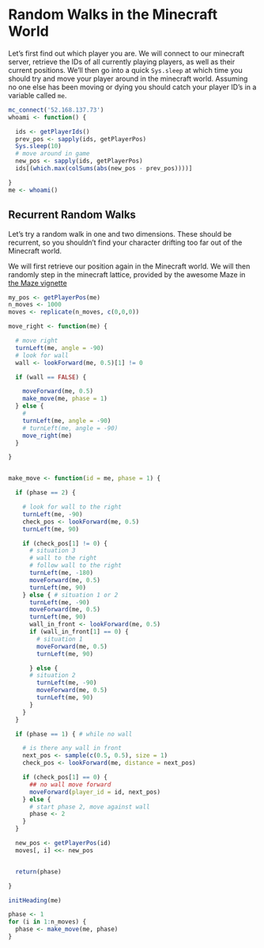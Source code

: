 # Random Walks in the Minecraft World

Let's first find out which player you are. We will connect to our minecraft server, retrieve the IDs of all currently playing players, as well as their current positions. We'll then go into a quick `Sys.sleep` at which time you should try and move your player around in the minecraft world. Assuming no one else has been moving or dying you should catch your player ID's in a variable called `me`.

```r
mc_connect('52.168.137.73')
whoami <- function() {

  ids <- getPlayerIds()
  prev_pos <- sapply(ids, getPlayerPos)
  Sys.sleep(10)
  # move around in game
  new_pos <- sapply(ids, getPlayerPos)
  ids[(which.max(colSums(abs(new_pos - prev_pos))))]

}
me <- whoami()
```

## Recurrent Random Walks

Let's try a random walk in one and two dimensions. These should be recurrent, so you shouldn't find your character drifting too far out of the Minecraft world.

We will first retrieve our position again in the Minecraft world. We will then randomly step in the minecraft lattice, provided by the awesome Maze in [the Maze vignette](https://github.com/kbroman/miner/blob/master/extra_vignettes/maze.md)

```r

my_pos <- getPlayerPos(me)
n_moves <- 1000
moves <- replicate(n_moves, c(0,0,0))

move_right <- function(me) {

  # move right
  turnLeft(me, angle = -90)
  # look for wall
  wall <- lookForward(me, 0.5)[1] != 0

  if (wall == FALSE) {

    moveForward(me, 0.5)
    make_move(me, phase = 1)
  } else {
    #
    turnLeft(me, angle = -90)
    # turnLeft(me, angle = -90)
    move_right(me)
  }

}


make_move <- function(id = me, phase = 1) {

  if (phase == 2) {

    # look for wall to the right
    turnLeft(me, -90)
    check_pos <- lookForward(me, 0.5)
    turnLeft(me, 90)

    if (check_pos[1] != 0) {
      # situation 3
      # wall to the right
      # follow wall to the right
      turnLeft(me, -180)
      moveForward(me, 0.5)
      turnLeft(me, 90)
    } else { # situation 1 or 2
      turnLeft(me, -90)
      moveForward(me, 0.5)
      turnLeft(me, 90)
      wall_in_front <- lookForward(me, 0.5)
      if (wall_in_front[1] == 0) {
        # situation 1
        moveForward(me, 0.5)
        turnLeft(me, 90)

      } else {
      # situation 2
        turnLeft(me, -90)
        moveForward(me, 0.5)
        turnLeft(me, 90)
      }
    }
  }

  if (phase == 1) { # while no wall

    # is there any wall in front
    next_pos <- sample(c(0.5, 0.5), size = 1)
    check_pos <- lookForward(me, distance = next_pos)

    if (check_pos[1] == 0) {
      ## no wall move forward
      moveForward(player_id = id, next_pos)
    } else {
      # start phase 2, move against wall
      phase <- 2
    }
  }

  new_pos <- getPlayerPos(id)
  moves[, i] <<- new_pos


  return(phase)

}

initHeading(me)

phase <- 1
for (i in 1:n_moves) {
  phase <- make_move(me, phase)
}
```

